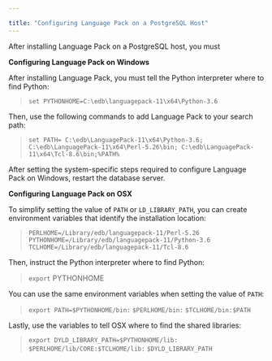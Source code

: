 ---

title: "Configuring Language Pack on a PostgreSQL Host"
---

<div id="configuring_language_pack_on_a_postgresql_host" class="registered_link"></div>

After installing Language Pack on a PostgreSQL host, you must

**Configuring Language Pack on Windows**

After installing Language Pack, you must tell the Python interpreter where to find Python:

> `set PYTHONHOME=C:\edb\languagepack-11\x64\Python-3.6`

Then, use the following commands to add Language Pack to your search path:

> `set PATH= C:\edb\LanguagePack-11\x64\Python-3.6;`
> `C:\edb\LanguagePack-11\x64\Perl-5.26\bin; C:\edb\LanguagePack-11\x64\Tcl-8.6\bin;%PATH%`

After setting the system-specific steps required to configure Language Pack on Windows, restart the database server.



**Configuring Language Pack on OSX**

To simplify setting the value of `PATH` or `LD_LIBRARY_PATH`, you can create environment variables that identify the installation location:

> `PERLHOME=/Library/edb/languagepack-11/Perl-5.26 PYTHONHOME=/Library/edb/languagepack-11/Python-3.6 TCLHOME=/Library/edb/languagepack-11/Tcl-8.6`

Then, instruct the Python interpreter where to find Python:

> `export` PYTHONHOME

You can use the same environment variables when setting the value of `PATH`:

> `export PATH=$PYTHONHOME/bin:`
> `$PERLHOME/bin:`
> `$TCLHOME/bin:$PATH`

Lastly, use the variables to tell OSX where to find the shared libraries:

> `export DYLD_LIBRARY_PATH=$PYTHONHOME/lib:`
> `$PERLHOME/lib/CORE:$TCLHOME/lib:`
> `$DYLD_LIBRARY_PATH`